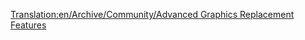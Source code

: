 [[Translation:en/Archive/Community/Advanced Graphics Replacement Features]]


{{fr/8bpp Graphics Replacement}}
{{fr/avertissement| Cette page n'est plus maintenue. Toutes les informations relatives au remplacement des graphismes de base par OpenGFX se trouve dans son lisez-moi ou sur l'espace de développement}}
{{fr/note| L'historique de OpenGFX peut être consulté sur la version anglaise de cette page: [[en/Archive/Community/Advanced Graphics Replacement Features]].}}